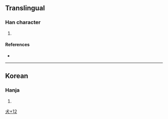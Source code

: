 {{character info/new}}
==Translingual==

===Han character===
{{Han char|rn=94|rad=犬|as=12|sn=15|four=|canj=KHYDK|ids=⿰犭敦}}

# {{defn|Han|sort=犬12}}

====References====
* {{Han ref|kx=0719.131|dj=1130.140|hdz=21369.051|uh=7364|ud=29540}}

----

==Korean==

===Hanja===
{{ko-hanja|hangeul=[[돈]]|eumhun=|rv=don|mr=ton|y=ton}}

# {{defn|lang=ko|sort=犬12}}

[[Category:Korean-only CJKV Characters|犬+12]]
